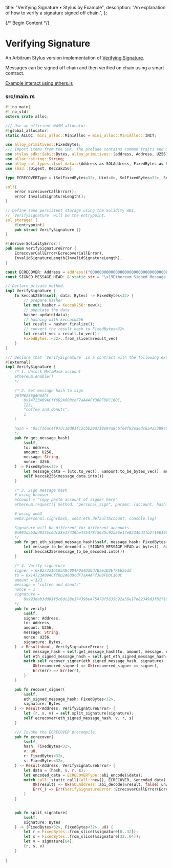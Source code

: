   title: "Verifying Signature • Stylus by Example",
  description:
    "An explanation of how to verify a signature signed off chain.",
};

{/* Begin Content */}

# Verifying Signature

An Arbitrum Stylus version implementation of [Verifying Signature](https://solidity-by-example.org/signature/).

Messages can be signed off chain and then verified on chain using a smart contract.

[Example interact using ethers.js](https://github.com/t4sk/hello-erc20-permit/blob/main/test/verify-signature.js)

### src/main.rs

```rust
#![no_main]
#![no_std]
extern crate alloc;

/// Use an efficient WASM allocator.
#[global_allocator]
static ALLOC: mini_alloc::MiniAlloc = mini_alloc::MiniAlloc::INIT;

use alloy_primitives::FixedBytes;
/// Import items from the SDK. The prelude contains common traits and macros.
use stylus_sdk::{abi::Bytes, alloy_primitives::{address, Address, U256}, call::{self, Call}, prelude::*};
use alloc::string::String;
use alloy_sol_types::{sol_data::{Address as SOLAddress, FixedBytes as SolFixedBytes, *}, SolType, sol};
use sha3::{Digest, Keccak256};

type ECRECOVERType = (SolFixedBytes<32>, Uint<8>, SolFixedBytes<32>, SolFixedBytes<32>);

sol!{
    error EcrecoverCallError();
    error InvalidSignatureLength();
}

// Define some persistent storage using the Solidity ABI.
// `VerifySignature` will be the entrypoint.
sol_storage! {
    #[entrypoint]
    pub struct VerifySignature {}
}

#[derive(SolidityError)]
pub enum VerifySignatureError {
    EcrecoverCallError(EcrecoverCallError),
    InvalidSignatureLength(InvalidSignatureLength),
}

const ECRECOVER: Address = address!("0000000000000000000000000000000000000001");
const SIGNED_MESSAGE_HEAD: &'static str = "\x19Ethereum Signed Message:\n32";

// Declare private method.
impl VerifySignature {
    fn keccak256(&self, data: Bytes) -> FixedBytes<32> {
        // prepare hasher
        let mut hasher = Keccak256::new();
        // populate the data
        hasher.update(data);
        // hashing with keccack256
        let result = hasher.finalize();
        // convert the result hash to FixedBytes<32>
        let result_vec = result.to_vec();
        FixedBytes::<32>::from_slice(&result_vec)   
    }
}

/// Declare that `VerifySignature` is a contract with the following external methods.
#[external]
impl VerifySignature {
    /* 1. Unlock MetaMask account
    ethereum.enable()
    */

    /* 2. Get message hash to sign
    getMessageHash(
        0x14723A09ACff6D2A60DcdF7aA4AFf308FDDC160C,
        123,
        "coffee and donuts",
        1
    )

    hash = "0xcf36ac4f97dc10d91fc2cbb20d718e94a8cbfe0f82eaedc6a4aa38946fb797cd"
    */
    pub fn get_message_hash(
        &self,
        to: Address,
        amount: U256,
        message: String,
        nonce: U256,
    ) -> FixedBytes<32> {
        let message_data = [&to.to_vec(), &amount.to_be_bytes_vec(), message.as_bytes(), &nonce.to_be_bytes_vec()].concat();
        self.keccak256(message_data.into())
    }

    /* 3. Sign message hash
    # using browser
    account = "copy paste account of signer here"
    ethereum.request({ method: "personal_sign", params: [account, hash]}).then(console.log)

    # using web3
    web3.personal.sign(hash, web3.eth.defaultAccount, console.log)

    Signature will be different for different accounts
    0x993dab3dd91f5c6dc28e17439be475478f5635c92a56e17e82349d3fb2f166196f466c0b4e0c146f285204f0dcb13e5ae67bc33f4b888ec32dfe0a063e8f3f781b
    */
    pub fn get_eth_signed_message_hash(&self, message_hash: FixedBytes<32>) -> FixedBytes<32> {
        let message_to_be_decoded = [SIGNED_MESSAGE_HEAD.as_bytes(), &message_hash.to_vec()].concat();
        self.keccak256(message_to_be_decoded.into())
    }

    /* 4. Verify signature
    signer = 0xB273216C05A8c0D4F0a4Dd0d7Bae1D2EfFE636dd
    to = 0x14723A09ACff6D2A60DcdF7aA4AFf308FDDC160C
    amount = 123
    message = "coffee and donuts"
    nonce = 1
    signature =
        0x993dab3dd91f5c6dc28e17439be475478f5635c92a56e17e82349d3fb2f166196f466c0b4e0c146f285204f0dcb13e5ae67bc33f4b888ec32dfe0a063e8f3f781b
    */
    pub fn verify(
        &self,
        signer: Address,
        to: Address,
        amount: U256,
        message: String,
        nonce: U256,
        signature: Bytes,
    ) -> Result<bool, VerifySignatureError> {
        let message_hash = self.get_message_hash(to, amount, message, nonce);
        let eth_signed_message_hash = self.get_eth_signed_message_hash(message_hash);
        match self.recover_signer(eth_signed_message_hash, signature) {
            Ok(recovered_signer) => Ok(recovered_signer == signer),
            Err(err) => Err(err),
        }
    }

    pub fn recover_signer(
        &self,
        eth_signed_message_hash: FixedBytes<32>,
        signature: Bytes
    ) -> Result<Address, VerifySignatureError> {
        let (r, s, v) = self.split_signature(signature);
        self.ecrecover(eth_signed_message_hash, v, r, s)
    }

    /// Invoke the ECRECOVER precompile.
    pub fn ecrecover(
        &self,
        hash: FixedBytes<32>,
        v: u8,
        r: FixedBytes<32>,
        s: FixedBytes<32>,
    ) -> Result<Address, VerifySignatureError> {
        let data = (hash, v, r, s);
        let encoded_data = ECRECOVERType::abi_encode(&data);
        match call::static_call(Call::new(), ECRECOVER, &encoded_data) {
            Ok(result) => Ok(SOLAddress::abi_decode(&result, false).unwrap()),
            Err(_) => Err(VerifySignatureError::EcrecoverCallError(EcrecoverCallError{})),
        }
    }


    pub fn split_signature(
        &self,
        signature: Bytes
    ) -> (FixedBytes<32>, FixedBytes<32>, u8) {
        let r = FixedBytes::from_slice(&signature[0..32]);
        let s = FixedBytes::from_slice(&signature[32..64]);
        let v = signature[64];
        (r, s, v)
    }
            
}
```
